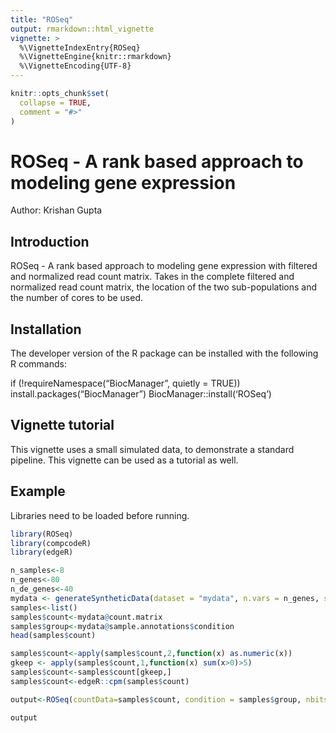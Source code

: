 ```yaml
---
title: "ROSeq"
output: rmarkdown::html_vignette
vignette: >
  %\VignetteIndexEntry{ROSeq}
  %\VignetteEngine{knitr::rmarkdown}
  %\VignetteEncoding{UTF-8}
---
```


```r
knitr::opts_chunk$set(
  collapse = TRUE,
  comment = "#>"
)
```

# ROSeq - A rank based approach to modeling gene expression

Author: Krishan Gupta

## Introduction

ROSeq - A rank based approach to modeling gene expression with filtered and normalized read count matrix. Takes in the complete filtered and normalized read count matrix, the location of the two sub-populations and the number of cores to be used.

## Installation

The developer version of the R package can be installed with the following R commands:

if (!requireNamespace("BiocManager", quietly = TRUE))
    install.packages("BiocManager")
BiocManager::install('ROSeq')

## Vignette tutorial

This vignette uses a small simulated data, to demonstrate a standard pipeline. This vignette can be used as a tutorial as well.

## Example

Libraries need to be loaded before running.


```r
library(ROSeq)
library(compcodeR)
library(edgeR)
```

```r
n_samples<-8
n_genes<-80
n_de_genes<-40
mydata <- generateSyntheticData(dataset = "mydata", n.vars = n_genes, samples.per.cond = n_samples, n.diffexp = n_de_genes)
samples<-list()
samples$count<-mydata@count.matrix
samples$group<-mydata@sample.annotations$condition
head(samples$count)
```

```r
samples$count<-apply(samples$count,2,function(x) as.numeric(x))
gkeep <- apply(samples$count,1,function(x) sum(x>0)>5)
samples$count<-samples$count[gkeep,]
samples$count<-edgeR::cpm(samples$count)
```

```r
output<-ROSeq(countData=samples$count, condition = samples$group, nbits=0, numCores=1)
```

```r
output
```
